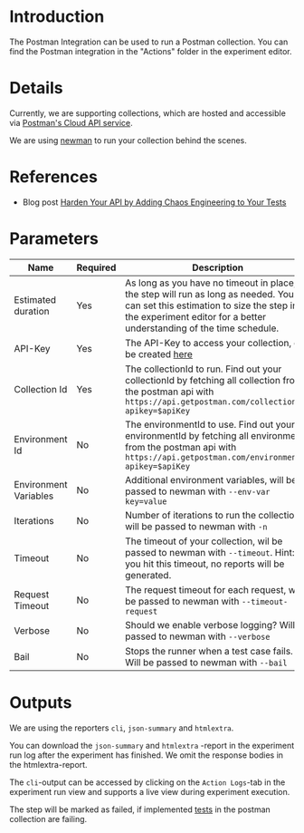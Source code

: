 # Introduction

The Postman Integration can be used to run a Postman collection. You can find the Postman integration in the "Actions" folder in the experiment editor.

# Details

Currently, we are supporting collections, which are hosted and accessible via [Postman's Cloud API service](https://api.getpostman.com/).

We are using [newman](https://github.com/postmanlabs/newman) to run your collection behind the scenes.

# References

- Blog post [Harden Your API by Adding Chaos Engineering to Your Tests](https://blog.postman.com/chaos-engineering-api-testing-postman-steadybit/)

# Parameters

| Name                  | Required | Description                                                                                                                                                                                          |
| --------------------- | -------- | ---------------------------------------------------------------------------------------------------------------------------------------------------------------------------------------------------- |
| Estimated duration    | Yes      | As long as you have no timeout in place, the step will run as long as needed. You can set this estimation to size the step in the experiment editor for a better understanding of the time schedule. |
| API-Key               | Yes      | The API-Key to access your collection, can be created [here](https://learning.postman.com/docs/developer/intro-api/#generating-a-postman-api-key)                                                    |
| Collection Id         | Yes      | The collectionId to run. Find out your collectionId by fetching all collection from the postman api with `https://api.getpostman.com/collections?apikey=$apiKey`                                     |
| Environment Id        | No       | The environmentId to use. Find out your environmentId by fetching all environments from the postman api with `https://api.getpostman.com/environments?apikey=$apiKey`                                |
| Environment Variables | No       | Additional environment variables, will be passed to newman with `--env-var key=value`                                                                                                                |
| Iterations            | No       | Number of iterations to run the collection, will be passed to newman with `-n`                                                                                                                       |
| Timeout               | No       | The timeout of your collection, wil be passed to newman with `--timeout`. Hint: If you hit this timeout, no reports will be generated.                                                               |
| Request Timeout       | No       | The request timeout for each request, wil be passed to newman with `--timeout-request`                                                                                                               |
| Verbose               | No       | Should we enable verbose logging? Will be passed to newman with `--verbose`                                                                                                                          |
| Bail                  | No       | Stops the runner when a test case fails. Will be passed to newman with `--bail`                                                                                                                      |

# Outputs

We are using the reporters `cli`, `json-summary` and `htmlextra`.

You can download the `json-summary` and `htmlextra` -report in the experiment run log after the experiment has finished. We omit the response bodies in the htmlextra-report.

The `cli`-output can be accessed by clicking on the `Action Logs`-tab in the experiment run view and supports a live view during experiment execution.

The step will be marked as failed, if implemented [tests](https://learning.postman.com/docs/writing-scripts/script-references/test-examples/) in the postman collection are failing.
